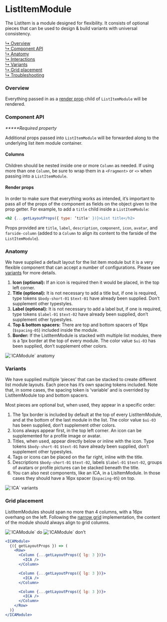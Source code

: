 



# ListItemModule

The ListItem is a module designed for flexibility. It consists of optional pieces that can be used to design & build variants with universal consistency.

[↳ Overview](#overview)  
[↳ Component API](#component-api)  
[↳ Anatomy](#anatomy)  
[↳ Interactions](#interactions)  
[↳ Variants](#variants)  
[↳ Grid placement](#grid-placement)  
[↳ Troubleshooting](#troubleshooting)

### Overview

Everything passed in as a [render prop](https://reactjs.org/docs/render-props.html) child of `ListItemModule` will be rendered.

<Canvas>
  <Story id="layout-modules-listitemmodule--default" parameters={parameters} />
</Canvas>

### Component API

<ArgsTable />

_**\***Required property_

Additional props passed into `ListItemModule` will be forwarded along to the underlying list item module container.

#### Columns

Children should be nested inside one or more `Column` as needed. If using more than one `Column`, be sure to wrap them in a `<Fragment>` or `<>` when passing into a `ListItemModule`.

#### Render props

In order to make sure that everything works as intended, it’s important to pass all of the props of the component as fields on the object given to the prop getter. For example, to add a `title` child inside a `ListItemModule`:

```jsx
<h2 {...getLayoutProps({ type: ’title' })}>List title</h2>
```

Props provided are `title`, `label`, `description`, `component`, `icon`, `avatar`, and `farside-column` (added to a `Column` to align its content to the farside of the `ListItemModule`).

### Anatomy

We have supplied a default layout for the list item module but it is a very flexible component that can accept a number of configurations. Please see [variants](#variants) for more details.

1. **Icon (optional):** If an icon is required then it would be placed, in the top left corner.
2. **Title (optional):** It is not necessary to add a title but, if one is required, type tokens `$body-short-01` `$text-01` have already been supplied. Don’t supplement other typestyles.
3. **Label (optional):** It is not necessary to add a label but, if one is required, type tokens `$label-01` `$text-02` have already been supplied, don’t supplement other typestyles.
4. **Top & bottom spacers:** There are top and bottom spacers of 16px (`$spacing-05`) included inside the module.
5. **Border:** If the ListItemModule is stacked with multiple list modules, there is a 1px border at the top of every module. The color value `$ui-03` has been supplied, don’t supplement other colors.

<img alt="`ICAModule` anatomy" src={anatomy} />

### Variants

We have supplied multiple ‘pieces’ that can be stacked to create different list module layouts.
Each piece has it’s own spacing tokens included. Note that, in some cases, the spacing token is ‘variable’ and is overrided by ListItemModule top and bottom spacers.

Most pieces are optional but, when used, they appear in a specific order:

1. The 1px border is included by default at the top of every ListItemModule, and at the bottom of the last module in the list. The color value `$ui-03` has been supplied, don’t supplement other colors.
2. Icons always appear first, in the top left corner. An icon can be supplemented for a profile image or avatar.
3. Titles, when used, appear directly below or inline with the icon. Type tokens `$body-short-01` `$text-01` have already been supplied, don’t supplement other typestyles.
4. Tags or icons can be placed on the far right, inline with the title.
5. Descriptions `$body-short-01` `$text-02`, labels `$label-01` `$text-02`, groups of avatars or profile pictures can be stacked beneath the title.
6. You can also nest components, like an ICA, in a LisItemModule. In those cases they should have a 16px spacer (`$spacing-05`) on top.

<img alt="`ICA` variants" src={variants} />

### Grid placement

ListItemModules should span no more than 4 columns, with a 16px overhang on the left. Following the [narrow grid](https://react.carbondesignsystem.com/?path=/docs/grid--narrow) implementation, the content of the module should always align to grid columns.

<Row>
  <Column>
    <img alt="`ICAModule` do" src={doImage} />
  </Column>

  <Column>
    <img alt="`ICAModule` don’t" src={dont} />
  </Column>
</Row>

```jsx
<ICAModule>
  {({ getLayoutProps }) => (
    <Row>
      <Column {...getLayoutProps({ lg: 3 })}>
        <ICA />
      </Column>

      <Column {...getLayoutProps({ lg: 3 })}>
        <ICA />
      </Column>

      <Column {...getLayoutProps({ lg: 3 })}>
        <ICA />
      </Column>
    </Row>
  )}
</ICAModule>
```

<Troubleshooting />
